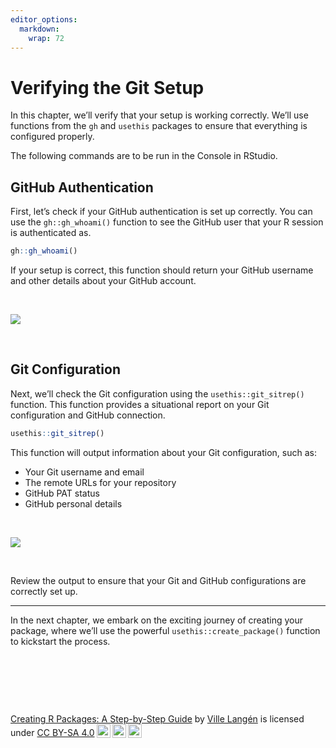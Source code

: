 ```yaml
---
editor_options: 
  markdown: 
    wrap: 72
---
```


# Verifying the Git Setup

In this chapter, we'll verify that your setup is working correctly.
We'll use functions from the `gh` and `usethis` packages to ensure that
everything is configured properly.

The following commands are to be run in the Console in RStudio.

## GitHub Authentication

First, let's check if your GitHub authentication is set up correctly.
You can use the `gh::gh_whoami()` function to see the GitHub user that
your R session is authenticated as.

``` r
gh::gh_whoami()
```

If your setup is correct, this function should return your GitHub
username and other details about your GitHub account.

\

![](images/who_am_i-01.png)

\

## Git Configuration

Next, we'll check the Git configuration using the `usethis::git_sitrep()`
function. This function provides a situational report on your Git
configuration and GitHub connection.

``` r
usethis::git_sitrep()
```

This function will output information about your Git configuration, such
as:

-   Your Git username and email
-   The remote URLs for your repository
-   GitHub PAT status
-   GitHub personal details


\


![](images/git_sitrep.png)

\

Review the output to ensure that your Git and GitHub configurations are
correctly set up.

---

In the next chapter, we embark on the exciting journey of creating your package, where we'll use the powerful `usethis::create_package()` function to kickstart the process.

\

\

\

<p xmlns:cc="http://creativecommons.org/ns#" xmlns:dct="http://purl.org/dc/terms/">

<a property="dct:title" rel="cc:attributionURL" href="https://creating-r-packages.netlify.app">Creating
R Packages: A Step-by-Step Guide</a> by
<a rel="cc:attributionURL dct:creator" property="cc:attributionName" href="https://www.linkedin.com/in/ville-langen/">Ville
Langén</a> is licensed under
<a href="https://creativecommons.org/licenses/by-sa/4.0/?ref=chooser-v1" target="_blank" rel="license noopener noreferrer" style="display:inline-block;">CC
BY-SA
4.0<img src="https://mirrors.creativecommons.org/presskit/icons/cc.svg?ref=chooser-v1" style="height:22px!important;margin-left:3px;vertical-align:text-bottom;"/><img src="https://mirrors.creativecommons.org/presskit/icons/by.svg?ref=chooser-v1" style="height:22px!important;margin-left:3px;vertical-align:text-bottom;"/><img src="https://mirrors.creativecommons.org/presskit/icons/sa.svg?ref=chooser-v1" style="height:22px!important;margin-left:3px;vertical-align:text-bottom;"/></a>

</p>
